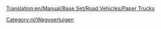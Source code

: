 [[Translation:en/Manual/Base Set/Road Vehicles/Paper Trucks]]

{{nl/Wegvoertuig|name     = Uhl Papiertruck
  |img      =en/Uhl Paper Truck.png|price    = £4.592 (€9.184)  
  |speed    = 30 mph (48 km/h)
  |annual   = £421 (€842)
  |designed = 1936
  |life     = 15
  |capacity = 15 ton papier
}}
{{nl/Wegvoertuig|name     = Balogh Papiertruck
  |img      =en/Balogh Paper Truck.png|price    = £5.535 (11.070) 
  |speed    = 55 mph (88 km/h)
  |annual   = £787 (€1.574)
  |designed = 1979
  |life     = 15
  |capacity = 18 ton papier
}}
{{nl/Wegvoertuig|name     = MPS Papiertruck
  |img      =en/MPS Paper Truck.png|price    = £5.945 (11.890) 
  |speed    = 70 mph (112 km/h)
  |annual   = £1.125 (€2.250)
  |designed = 2007
  |life     = 15
  |capacity = 20 ton papier
}}

[[Category:nl/Wegvoertuigen]]
